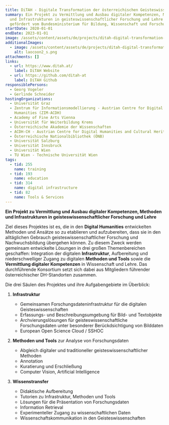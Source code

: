 ```yaml
---
title: DiTAH - Digitale Transformation der österreichischen Geisteswissenschaften
summary: Ein Projekt zu Vermittlung und Ausbau digitaler Kompetenzen, Methoden
  und Infrastrukturen in geisteswissenschaftlicher Forschung und Lehre -
  gefördert vom Bundesministerium für Bildung, Wissenschaft und Forschung.
startDate: 2020-01-01
endDate: 2023-01-01
image: /assets/content/assets/de/projects/ditah-digital-transformation-austrian-humanities/ditah_logo_2.png
additionalImages:
  - image: /assets/content/assets/de/projects/ditah-digital-transformation-austrian-humanities/additionalImages/laocoon2_s.png
    alt: laocoon2_s.png
attachments: []
links:
  - url: https://www.ditah.at/
    label: DiTAH Website
  - url: https://github.com/ditah-at
    label: DiTAH Github
responsiblePersons:
  - Georg Vogeler
  - Gerlinde Schneider
hostingOrganizations:
  - Universität Graz
  - Zentrum für Informationsmodellierung - Austrian Centre for Digital
    Humanities (ZIM-ACDH)
  - Academy of Fine Arts Vienna
  - Universität für Weiterbildung Krems
  - Österreichische Akademie der Wissenschaften
  - ACDH-CH - Austrian Centre for Digital Humanities and Cultural Heritage
  - Österreichische Nationalbibliothek (ÖNB)
  - Universität Salzburg
  - Universität Innsbruck
  - Universität Wien
  - TU Wien - Technische Universität Wien
tags:
  - tid: 255
    name: training
  - tid: 193
    name: education
  - tid: 314
    name: digital infrastructure
  - tid: 82
    name: Tools & Services
---
```

**Ein Projekt zu Vermittlung und Ausbau digitaler Kompetenzen, Methoden und Infrastrukturen in geisteswissenschaftlicher Forschung und Lehre**

Ziel dieses Projektes ist es, die in den **Digital Humanities** entwickelten Methoden und Ansätze so zu etablieren und aufzubereiten, dass sie in den alltäglichen Gebrauch geisteswissenschaftlicher Forschung und Nachwuchsbildung übergehen können.
Zu diesem Zweck werden gemeinsam entwickelte Lösungen in drei großen Themenbereichen geschaffen: Integration der digitalen **Infrastruktur**, Aufbereitung und niederschwelliger Zugang zu digitalen **Methoden und Tools** sowie die **Vermittlung digitaler Kompetenzen** in Wissenschaft und Lehre. Das durchführende Konsortium setzt sich dabei aus Mitgliedern führender österreichischer DH-Standorten zusammen.

Die drei Säulen des Projektes und ihre Aufgabengebiete im Überblick:

1.  **Infrastruktur**
    *   Gemeinsamen Forschungsdateninfrastruktur für die digitalen Geisteswissenschaften
    *   Erfassungs- und Beschreibungsumgebung für Bild- und Textobjekte
    *   Archvierungslösungen für geisteswissenschaftliche Forschungsdaten unter besonderer Berückdsichtigung von Bilddaten
    *   European Open Science Cloud / SSHOC

2.  **Methoden und Tools** zur Analyse von Forschungsdaten
    *   Abgleich digitaler und traditioneller geisteswissenschaftlicher Methoden
    *   Annotation
    *   Kuratierung und Erschließung
    *   Computer Vision, Artificial Intelligence

3.  **Wissenstransfer**
    *   Didaktische Aufbereitung
    *   Tutorien zu Infrastruktur, Methoden und Tools
    *   Lösungen für die Präsentation von Forschungsdaten
    *   Information Retrieval
    *   Experimenteller Zugang zu wissenschaftlichen Daten
    *   Wissenschaftskommunikation in den Geisteswissenschaften
